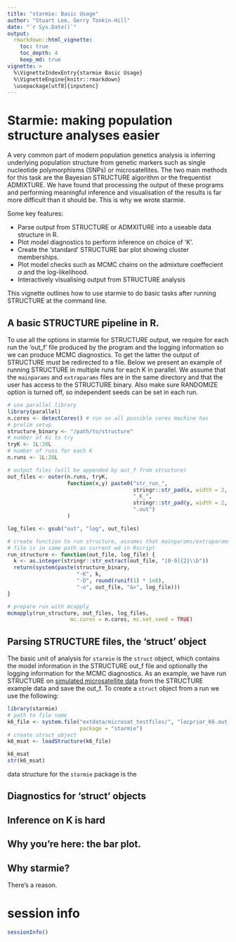 ```yaml
---
title: "starmie: Basic Usage"
author: "Stuart Lee, Gerry Tonkin-Hill"
date: "`r Sys.Date()`"
output: 
  rmarkdown::html_vignette:
    toc: true
    toc_depth: 4
    keep_md: true
vignette: >
  %\VignetteIndexEntry{starmie Basic Usage}
  %\VignetteEngine{knitr::rmarkdown}
  \usepackage[utf8]{inputenc}
---
```


# Starmie: making population structure analyses easier 

A very common part of modern population genetics analysis is inferring
underlying population structure from genetic markers such as single
nucleotide polymorphisms (SNPs) or microsatellites. The two main methods
for this task are the Bayesian STRUCTURE algorithm or the frequentist
ADMIXTURE. We have found that processing the output of these programs and
performing meaningful inference and visualisation of the results is far more
difficult than it should be. This is why we wrote starmie. 

Some key features:

  * Parse output from STRUCTURE or ADMXITURE into a useable data structure in R.
  * Plot model diagnostics to perform inference on choice of 'K'.
  * Create the 'standard' STRUCTURE bar plot showing cluster memberships.
  * Plot model checks such as MCMC chains on the admixture coeffecient $\alpha$
    and the log-likelihood.
  * Interactively visualising output from STRUCTURE analysis

This vignette outlines how to use starmie to do basic tasks after running 
STRUCTURE at the command line.

## A basic STRUCTURE pipeline in R.

To use all the options in starmie for STRUCTURE output, we require 
for each run the 'out_f' file produced by the program and the logging information
so we can produce MCMC diagnostics. To get the latter the output of STRUCTURE
must be redirected to a file. Below we present an example of running STRUCTURE
in multiple runs for each K in parallel. We assume that the `mainparams` and
`extraparams`  files are in the same directory and that the user has access
to the STRUCTURE binary. Also make sure RANDOMIZE option is turned off,
so independent seeds can be set in each run.

```r
# use parallel library
library(parallel)
n.cores <- detectCores() # run on all possible cores machine has
# prelim setup
structure_binary <- "/path/to/structure"
# number of Ks to try
tryK <- 1L:20L
# number of runs for each K
n.runs <- 1L:20L

# output files (will be appended by out_f from structure)
out_files <- outer(n.runs, tryK, 
                   function(x,y) paste0("str_run_", 
                                        stringr::str_pad(x, width = 2, pad = 0), 
                                        "_K_", 
                                        stringr::str_pad(y, width = 2, pad = 0), 
                                        ".out")
                   )

log_files <- gsub("out", "log", out_files)

# create function to run structure, assumes that mainparams/extraparams 
# file is in same path as current wd in Rscript
run_structure <- function(out_file, log_file) {
  k <- as.integer(stringr::str_extract(out_file, "[0-9]{2}\\b"))
  return(system(paste(structure_binary, 
                      "-K", k, 
                      "-D", round(runif(1) * 1e8), 
                      "-o", out_file, "&>", log_file)))
}

# prepare run with mcapply
mcmapply(run_structure, out_files, log_files, 
                    mc.cores = n.cores, mc.set.seed = TRUE)

```


## Parsing STRUCTURE files, the 'struct' object

The basic unit of analysis for `starmie` is the `struct` object, which contains
the model information in the STRUCTURE out_f file and optionally the logging
information for the MCMC diagnostics. As an example, we have run STRUCTURE
on [simulated microsatellite data](http://pritchardlab.stanford.edu/software/example-data/locprior.str) 
from the STRUCTURE example data and save the out_f. To create a `struct` object
from a run we use the following:
```r
library(starmie)
# path to file name
k6_file <- system.file("extdata/microsat_testfiles/", "locprior_K6.out_f", 
                       package = "starmie")
# create struct object
k6_msat <- loadStructure(k6_file)

k6_msat
str(k6_msat)
```


data structure for the `starmie` package is the 

## Diagnostics for 'struct' objects

## Inference on K is hard

## Why you're here: the bar plot.


## Why starmie?
There's a reason.

# session info
```r
sessionInfo()
```
